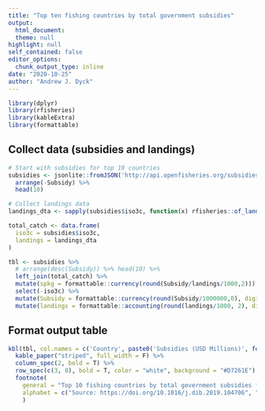 ```yaml
---
title: "Top ten fishing countries by total government subsidies"
output: 
  html_document:
  theme: null
highlight: null
self_contained: false
editor_options: 
  chunk_output_type: inline
date: "2020-10-25"
author: "Andrew J. Dyck"
---
```


```r
library(dplyr)
library(rfisheries)
library(kableExtra)
library(formattable)
```

## Collect data (subsidies and landings)
```r
# Start with subsidies for top 10 countries
subsidies <- jsonlite::fromJSON('http://api.openfisheries.org/subsidies/subsidy_country_totals.json') %>%
  arrange(-Subsidy) %>%
  head(10)

# Collect landings data
landings_dta <- sapply(subsidies$iso3c, function(x) rfisheries::of_landings(country=x) %>% filter(year == 2018) %>% select(catch)) %>% unlist()

total_catch <- data.frame(
  iso3c = subsidies$iso3c,
  landings = landings_dta
)

tbl <- subsidies %>% 
  # arrange(desc(Subsidy)) %>% head(10) %>%
  left_join(total_catch) %>%
  mutate(spkg = formattable::currency(round(Subsidy/landings/1000,2))) %>%
  select(-iso3c) %>%
  mutate(Subsidy = formattable::currency(round(Subsidy/1000000,0), digits=0)) %>%
  mutate(landings = formattable::accounting(round(landings/1000, 2), digits=0))
```

## Format output table
```r
kbl(tbl, col.names = c('Country', paste0('Subsidies (USD Millions)', footnote_marker_alphabet(1)), paste0('Landings (Million kg)', footnote_marker_alphabet(2)), 'Subsidy per kg'), escape = FALSE) %>%
  kable_paper("striped", full_width = F) %>%
  column_spec(2, bold = T) %>%
  row_spec(c(3, 8), bold = T, color = "white", background = "#D7261E") %>% 
  footnote(
    general = "Top 10 fishing countries by total government subsidies for the fishing industry. Korea and Canada highlighted as the only countries subsidizing more than $1/kg of fish landed.",
    alphabet = c("Source: https://doi.org/10.1016/j.dib.2019.104706", "Source: http://www.openfisheries.org/")
    )
```
